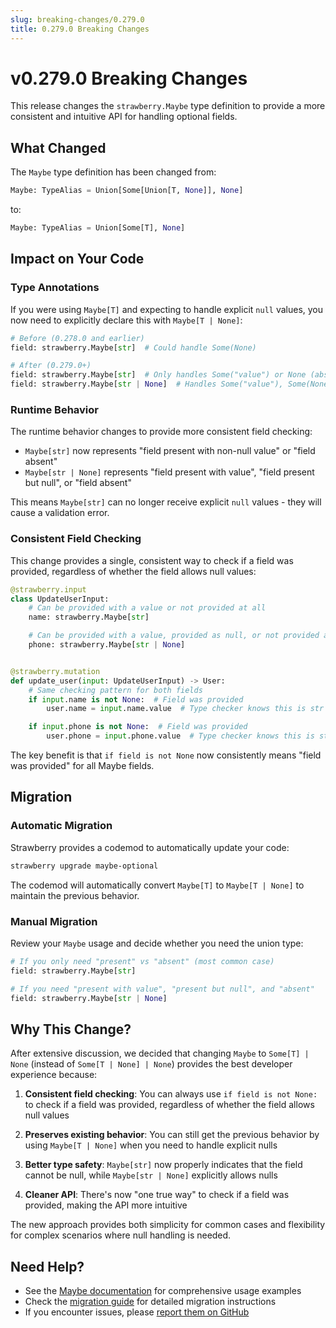 ```yaml
---
slug: breaking-changes/0.279.0
title: 0.279.0 Breaking Changes
---
```


# v0.279.0 Breaking Changes

This release changes the `strawberry.Maybe` type definition to provide a more
consistent and intuitive API for handling optional fields.

## What Changed

The `Maybe` type definition has been changed from:

```python
Maybe: TypeAlias = Union[Some[Union[T, None]], None]
```

to:

```python
Maybe: TypeAlias = Union[Some[T], None]
```

## Impact on Your Code

### Type Annotations

If you were using `Maybe[T]` and expecting to handle explicit `null` values, you
now need to explicitly declare this with `Maybe[T | None]`:

```python
# Before (0.278.0 and earlier)
field: strawberry.Maybe[str]  # Could handle Some(None)

# After (0.279.0+)
field: strawberry.Maybe[str]  # Only handles Some("value") or None (absent)
field: strawberry.Maybe[str | None]  # Handles Some("value"), Some(None), or None
```

### Runtime Behavior

The runtime behavior changes to provide more consistent field checking:

- `Maybe[str]` now represents "field present with non-null value" or "field
  absent"
- `Maybe[str | None]` represents "field present with value", "field present but
  null", or "field absent"

This means `Maybe[str]` can no longer receive explicit `null` values - they will
cause a validation error.

### Consistent Field Checking

This change provides a single, consistent way to check if a field was provided,
regardless of whether the field allows null values:

```python
@strawberry.input
class UpdateUserInput:
    # Can be provided with a value or not provided at all
    name: strawberry.Maybe[str]

    # Can be provided with a value, provided as null, or not provided at all
    phone: strawberry.Maybe[str | None]


@strawberry.mutation
def update_user(input: UpdateUserInput) -> User:
    # Same checking pattern for both fields
    if input.name is not None:  # Field was provided
        user.name = input.name.value  # Type checker knows this is str

    if input.phone is not None:  # Field was provided
        user.phone = input.phone.value  # Type checker knows this is str | None
```

The key benefit is that `if field is not None` now consistently means "field was
provided" for all Maybe fields.

## Migration

### Automatic Migration

Strawberry provides a codemod to automatically update your code:

```bash
strawberry upgrade maybe-optional
```

The codemod will automatically convert `Maybe[T]` to `Maybe[T | None]` to
maintain the previous behavior.

### Manual Migration

Review your `Maybe` usage and decide whether you need the union type:

```python
# If you only need "present" vs "absent" (most common case)
field: strawberry.Maybe[str]

# If you need "present with value", "present but null", and "absent"
field: strawberry.Maybe[str | None]
```

## Why This Change?

After extensive discussion, we decided that changing `Maybe` to `Some[T] | None`
(instead of `Some[T | None] | None`) provides the best developer experience
because:

1. **Consistent field checking**: You can always use `if field is not None:` to
   check if a field was provided, regardless of whether the field allows null
   values

2. **Preserves existing behavior**: You can still get the previous behavior by
   using `Maybe[T | None]` when you need to handle explicit nulls

3. **Better type safety**: `Maybe[str]` now properly indicates that the field
   cannot be null, while `Maybe[str | None]` explicitly allows nulls

4. **Cleaner API**: There's now "one true way" to check if a field was provided,
   making the API more intuitive

The new approach provides both simplicity for common cases and flexibility for
complex scenarios where null handling is needed.

## Need Help?

- See the [Maybe documentation](/docs/types/maybe) for comprehensive usage
  examples
- Check the
  [migration guide](/docs/types/maybe#migration-from-previous-versions) for
  detailed migration instructions
- If you encounter issues, please
  [report them on GitHub](https://github.com/strawberry-graphql/strawberry/issues)
